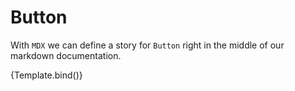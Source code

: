 
<Meta title="atoms/Button" component={Button} argTypes={{}}/>


# Button
With `MDX` we can define a story for `Button` right in the middle of our
markdown documentation.

<Canvas>
  <Story name="Default" args={{
            children: "Button",
            disabled: false,
            onClick: action("Button Clicked")
    }}>
    {Template.bind()}
  </Story>
</Canvas>

<ArgsTable story="Default" />


